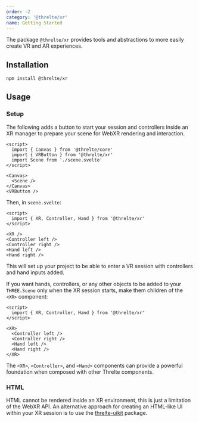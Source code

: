 ```yaml
---
order: -2
category: '@threlte/xr'
name: Getting Started
---
```


The package `@threlte/xr` provides tools and abstractions to more easily create
VR and AR experiences.

<Example path="xr/bonksaber" />

## Installation

```bash title="Terminal"
npm install @threlte/xr
```

## Usage

### Setup

The following adds a button to start your session and controllers inside an XR
manager to prepare your scene for WebXR rendering and interaction.

```svelte title="Scene.svelte" {3,11}+
<script>
  import { Canvas } from '@threlte/core'
  import { VRButton } from '@threlte/xr'
  import Scene from './scene.svelte'
</script>

<Canvas>
  <Scene />
</Canvas>
<VRButton />
```

Then, in `scene.svelte`:

```svelte
<script>
  import { XR, Controller, Hand } from '@threlte/xr'
</script>

<XR />
<Controller left />
<Controller right />
<Hand left />
<Hand right />
```

This will set up your project to be able to enter a VR session with controllers
and hand inputs added.

If you want hands, controllers, or any other objects to be added to your
`THREE.Scene` only when the XR session starts, make them children of the `<XR>`
component:

```svelte
<script>
  import { XR, Controller, Hand } from '@threlte/xr'
</script>

<XR>
  <Controller left />
  <Controller right />
  <Hand left />
  <Hand right />
</XR>
```

The `<XR>`, `<Controller>`, and `<Hand>` components can provide a powerful
foundation when composed with other Threlte components.

### HTML

HTML cannot be rendered inside an XR environment, this is just a limitation of
the WebXR API. An alternative approach for creating an HTML-like UI within your
XR session is to use the
[threlte-uikit](https://github.com/michealparks/threlte-uikit) package.
